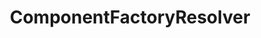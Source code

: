 ---
id: "angular_tf_hard_004"
questionType: "TRUE_FALSE"
title: "ComponentFactoryResolver"
statement: "ComponentFactoryResolver is used to compile templates at runtime."
difficulty: "HARD"
category: "Angular"
correctAnswer: false
explanation: "It is used to create component instances dynamically, not for template compilation."
---